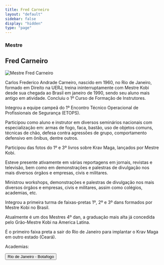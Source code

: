 ```yaml
---
title: Fred Carneiro
layout: "default"
sidebar: false
display: "hidden"
type: "page"
---
```



<h3 className="font-semibold">Mestre</h3>
<h2 className="text-3xl font-semibold">Fred Carneiro</h2>

<Image
  src="/pt/images/federacao/instrutores/fred-carneiro.png"
  alt="Mestre Fred Carneiro"
  width={400}
  height={400}
  className="float-right mt-6 mb-4 ml-6 h-auto w-sm max-w-1/2"
/>

Carlos Frederico Andrade Carneiro, nascido em 1960, no Rio de Janeiro, formado em Direito na UERJ, treina ininterruptamente com Mestre Kobi desde sua chegada ao Brasil em janeiro de 1990, sendo seu aluno mais antigo em atividade. Concluiu o 1º Curso de Formação de Instrutores.

Integrou a equipe campeã do 1º Encontro Técnico Operacional de Profissionais de Segurança (ETOPS).

Participou como aluno e instrutor em diversos seminários nacionais com especialização em: armas de fogo, faca, bastão, uso de objetos comuns, técnicas de chão, defesa contra agressões de grupo, comportamento defensivo em ônibus, dentre outros.

Participou das fotos do 1º e 3º livros sobre Krav Maga, lançados por Mestre Kobi.

Esteve presente ativamente em várias reportagens em jornais, revistas e televisão, bem como em demonstrações e palestras de divulgação nos mais diversos órgãos e empresas, civis e militares.

Ministrou workshops, demonstrações e palestras de divulgação nos mais diversos órgãos e empresas, civis e militares, assim como colégios, academias, etc.

Integrou a primeira turma de faixas-pretas 1º, 2º e 3º dans formados por Mestre Kobi no Brasil.

Atualmente é um dos Mestres 4º dan, a graduação mais alta já concedida pelo Grão-Mestre Kobi na America Latina.

É o primeiro faixa preta a sair do Rio de Janeiro para implantar o Krav Maga em outro estado (Ceará).

Academias:

<div asChild className="mt-6 w-full">
  <Button
    asChild
    size="free"
    className="mx-auto bg-red-500 text-center text-xl hover:cursor-pointer">
    <Link href="/academias/brasil/rio-de-janeiro/botafogo">
      Rio de Janeiro - Botafogo
    </Link>
  </Button>
</div>
